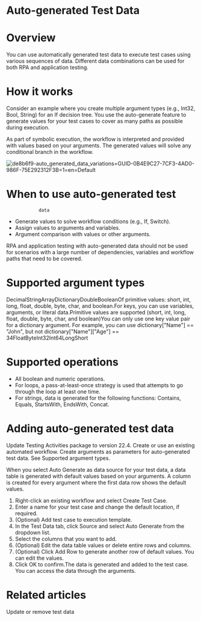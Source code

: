 ﻿# Auto-generated Test Data

# Overview

You can use automatically generated test data to execute test cases using various sequences of data. Different data combinations can be used for both RPA and application testing.

# How it works

Consider an example where you create multiple argument types (e.g., Int32, Bool, String) for an If decision tree. You use the auto-generate feature to generate values for your test cases to cover as many paths as possible during execution.

As part of symbolic execution, the workflow is interpreted and provided with values based on your arguments. The generated values will solve any conditional branch in the workflow.

![de8b6f9-auto_generated_data_variations=GUID-0B4E9C27-7CF3-4AD0-986F-75E292312F3B=1=en=Default](/images/de8b6f9-auto_generated_data_variations=GUID-0B4E9C27-7CF3-4AD0-986F-75E292312F3B=1=en=Default.gif)

# When to use auto-generated test
                data

* Generate values to solve workflow conditions (e.g., If, Switch).
* Assign values to arguments and variables.
* Argument comparison with values or other arguments.

RPA and
                application testing with auto-generated data should not be used for scenarios with a
                large number of dependencies, variables and workflow paths that need to be
                covered.

# Supported argument types

DecimalStringArrayDictionaryDoubleBooleanOf primitive values: short, int, long,
                                    float, double, byte, char, and
                                    boolean.For keys, you can use variables, arguments, or literal data.Primitive values are supported (short, int,
                                        long, float, double, byte,
                                        char, and boolean)You can only use one key value pair for a dictionary argument.
                                    For example, you can use dictionary["Name"] ==
                                        "John", but not dictionary["Name"]["Age"]
                                        == 34FloatByteInt32Int64LongShort

# Supported operations

* All boolean and numeric operations.
* For loops, a pass-at-least-once strategy is used that attempts to go through the loop at least one time.
* For strings, data is generated for the following functions: Contains, Equals, StartsWith, EndsWith, Concat.

# Adding auto-generated test data

Update Testing Activities package to version 22.4.
Create or use an existing automated workflow.
Create arguments as parameters for auto-generated test data. See Supported argument types.

When you select Auto Generate as data source for your test data, a data table is generated with default values based on your arguments. A column is created for every argument where the first data row shows the default values.

1. Right-click an existing workflow and select Create Test Case.
2. Enter a name for your test case and change the default location, if required.
3. (Optional) Add test case to execution template.
4. In the Test Data tab, click Source and select Auto Generate from the dropdown list.
5. Select the columns that you want to add.
6. (Optional) Edit the data table values or delete entire rows and columns.
7. (Optional) Click Add Row to generate another row of default values. You can edit the values.
8. Click OK to confirm.The data is generated and added to the test case. You can access the data through the arguments.

# Related articles

Update or remove test data
